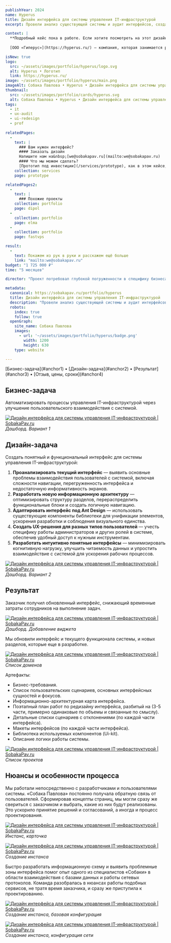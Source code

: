 ```yaml
---
publishYear: 2024
name: Hyperus
title: Дизайн интерфейса для системы управления IT-инфраструктурой
excerpt: Провели анализ существующей системы и аудит интерфейсов, создали новую архитектуру интерфейса и переработали ключевые экраны.

context: |
  **Подробный кейс пока в работе. Если хотите посмотреть на этот дизайн в деталях, пишите нам на [we@sobakapav.ru](mailto:we@sobakapav.ru)**
  
  [ООО «Гиперус»](https://hyperus.ru/) — компания, которая занимается разработкой и внедрением решений для управления IT-инфраструктурой. Их основной продукт — система управления «Гиперус», предназначенная для автоматизации процессов мониторинга, администрирования и поддержки серверных мощностей и облачных сред.

isNew: true
logo:
  src: ~/assets/images/portfolio/hyperus/logo.svg
  alt: Hyperus • Логотип
  link: https://hyperus.ru/
image: ~/assets/images/portfolio/hyperus/main.png
imageAlt: Собака Павлова • Hyperus • Дизайн интерфейса для системы управления IT-инфраструктурой
thumbnail:
  src: ~/assets/images/portfolio/cards/hyperus.svg
  alt: Собака Павлова • Hyperus • Дизайн интерфейса для системы управления IT-инфраструктурой
tags:
  - it
  - ux-audit
  - ui-redesign
  - prof
  
relatedPages:
  -
    text: |
      ### Вам нужен интерфейс?
      #### Заказать дизайн
      Напишите нам на&nbsp;[we@sobakapav.ru](mailto:we@sobakapav.ru) 
      #### Что мы можем сделать?
      [Прототип под инвестиции](/services/prototype), как в этом кейсе, и [многое другое](/services). 
    collection: services
    page: prototype

relatedPages2:
  -
    text: |
      ### Похожие проекты
    collection: portfolio
    page: dipol
  -
    collection: portfolio
    page: elma
  -
    collection: portfolio
    page: fastvps

result:
  -
    text: Покажем из рук в руки и расскажем ещё больше
    link: "mailto:we@sobakapav.ru"
budget: "1 725 000 ₽"
time: "5 месяцев"

director: "Проект потребовал глубокой погруженности в специфику бизнеса и существующих процессов."

metadata:
  canonical: https://sobakapav.ru/portfolio/hyperus
  title: Дизайн интерфейса для системы управления IT-инфраструктурой
  description: "Провели анализ существующей системы и аудит интерфейсов, создали новую архитектуру интерфейса и переработали ключевые экраны."
  robots:
    index: true
    follow: true
  openGraph:
    site_name: Собака Павлова
    images:
      - url: '~/assets/images/portfolio/hyperus/badge.png'
        width: 1200
        height: 630
    type: website

---
```


<TOC>
[Бизнес-задача](#anchor1) • [Дизайн-задача](#anchor2) • [Результат](#anchor3) • [Отзыв, цены, сроки](#anchor4)
</TOC>

## <a name="anchor1" />Бизнес-задача

Автоматизировать процессы управления IT-инфраструктурой через улучшение пользовательского взаимодействия с системой.

<a href="/images/portfolio/hyperus/1.png" target="_blank">![Дизайн интерфейса для системы управления IT-инфраструктурой | SobakaPav.ru](~/assets/images/portfolio/hyperus/1.png)</a>
<em>Дашборд. Вариант 1</em>

## <a name="anchor2" />Дизайн-задача

Создать понятный и функциональный интерфейс для системы управления IT-инфраструктурой:
1. **Проанализировать текущий интерфейс** — выявить основные проблемы взаимодействия пользователей с системой, включая сложности навигации, перегруженность интерфейса и недостаточную информативность экранов.
2. **Разработать новую информационную архитектуру** — оптимизировать структуру разделов, перераспределить функциональные блоки и создать логичную навигацию.
3. **Адаптировать интерфейс под Ant Design** — использовать существующие компоненты библиотеки для унификации элементов, ускорения разработки и соблюдения визуального единства.
4. **Создать UX-решения для разных типов пользователей** — учесть специфику работы администраторов и других ролей в системе, обеспечив удобный доступ к нужным инструментам.
5. **Разработать интуитивно понятные интерфейсы** — минимизировать когнитивную нагрузку, улучшить читаемость данных и упростить взаимодействие с системой для ускорения рабочих процессов.

<a href="/images/portfolio/hyperus/2.png" target="_blank">![Дизайн интерфейса для системы управления IT-инфраструктурой | SobakaPav.ru](~/assets/images/portfolio/hyperus/2.png)</a>
<em>Дашборд. Вариант 2</em>

## <a name="anchor3" />Результат

Заказчик получил обновленный интерфейс, снижающий временные затраты сотрудников на выполнение задач.

<a href="/images/portfolio/hyperus/3.png" target="_blank">![Дизайн интерфейса для системы управления IT-инфраструктурой | SobakaPav.ru](~/assets/images/portfolio/hyperus/3.png)</a>
<em>Дашборд. Добавление виджета</em>

Мы обновили интерфейс и текущего функционала системы, и новых разделов, которые еще в разработке. 

<a href="/images/portfolio/hyperus/4.png" target="_blank">![Дизайн интерфейса для системы управления IT-инфраструктурой | SobakaPav.ru](~/assets/images/portfolio/hyperus/4.png)</a>
<em>Список доменов</em>

Артефакты:
- Бизнес-требования.
- Список пользовательских сценариев, основных интерфейсных сущностей и фокусов.
- Информационно-архитектурная карта интерфейса.
- Поэтапный план работ по редизайну интерфейса, разбитый на (3-5 части, примерно одинаковые по объемы и связанные по смыслу).
- Детальные списки сценариев с отклонениями (по каждой части интерфейса).
- Макеты интерфейсов (по каждой части интерфейса).
- Библиотека используемых компонентов (Ui-kit). 
- Описание логики работы системы.

<a href="/images/portfolio/hyperus/5.png" target="_blank">![Дизайн интерфейса для системы управления IT-инфраструктурой | SobakaPav.ru](~/assets/images/portfolio/hyperus/5.png)</a>
<em>Список проектов</em>

## <a name="anchor4" /> Нюансы и особенности процесса

Мы работали непосредственно с разработчиками и пользователями системы. «Собака Павлова» постоянно получала обратную связь от пользователей. Сформировав концепты страниц, мы могли сразу же свериться с заказчиком и выбрать, какие из них будут реализованы. Это ускорило принятие решений и согласований, а иногда и процесс проектирования.

<a href="/images/portfolio/hyperus/6.png" target="_blank">![Дизайн интерфейса для системы управления IT-инфраструктурой | SobakaPav.ru](~/assets/images/portfolio/hyperus/6.png)</a>
<em>Инстанс, карточка</em>

<a href="/images/portfolio/hyperus/7.png" target="_blank">![Дизайн интерфейса для системы управления IT-инфраструктурой | SobakaPav.ru](~/assets/images/portfolio/hyperus/7.png)</a>
<em>Создание инстанса</em>

Быстро разработать информационную схему и выявить проблемные зоны интерфейса помог опыт одного из специалистов «Собаки» в области взаимодействия с базами данных и работы сетевых протоколов. Команда разобралась в нюансах работы подобных сервисов, не тратя время заказчика, и сразу же приступила к проектированию.

<a href="/images/portfolio/hyperus/8.png" target="_blank">![Дизайн интерфейса для системы управления IT-инфраструктурой | SobakaPav.ru](~/assets/images/portfolio/hyperus/8.png)</a>
<em>Создание инстанса, базовая конфигурация</em>

<a href="/images/portfolio/hyperus/9.png" target="_blank">![Дизайн интерфейса для системы управления IT-инфраструктурой | SobakaPav.ru](~/assets/images/portfolio/hyperus/9.png)</a>
<em>Создание инстанса, конфигурация сети</em>

## <a name="anchor5" />


